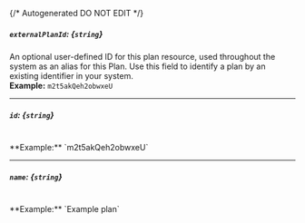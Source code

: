 {/* Autogenerated DO NOT EDIT  */}
##### `externalPlanId`: *{`string`}*
An optional user\-defined ID for this plan resource, used throughout the system as an alias for this Plan. Use this field to identify a plan by an existing identifier in your system.
<br/>
**Example:** `m2t5akQeh2obwxeU`

---
##### `id`: *{`string`}*
<br/>
**Example:** `m2t5akQeh2obwxeU`

---
##### `name`: *{`string`}*
<br/>
**Example:** `Example plan`


